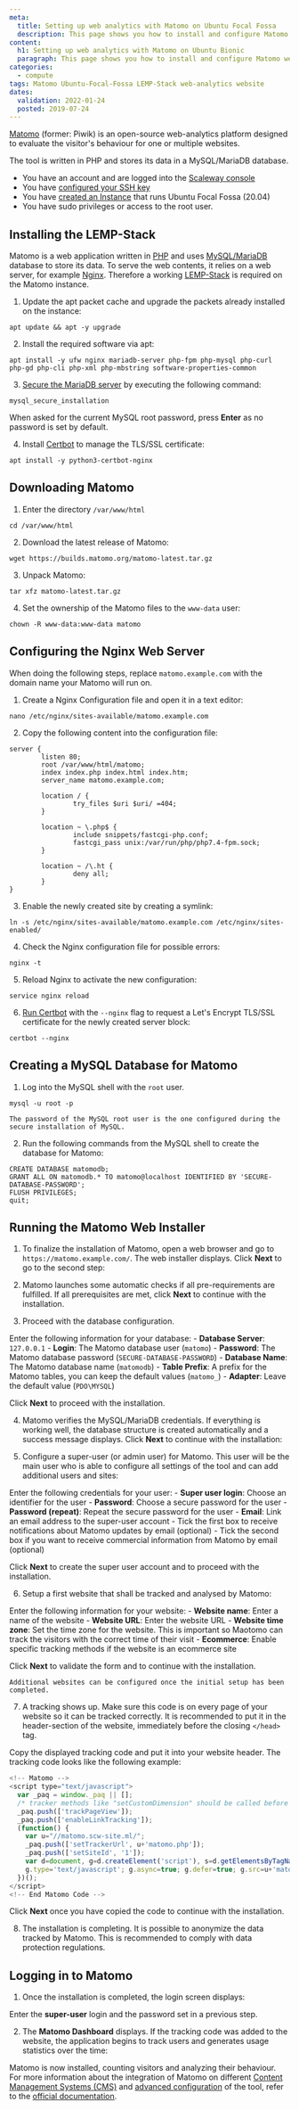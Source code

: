 ```yaml
---
meta:
  title: Setting up web analytics with Matomo on Ubuntu Focal Fossa
  description: This page shows you how to install and configure Matomo web analytics on Ubuntu Focal Fossa (20.04)
content:
  h1: Setting up web analytics with Matomo on Ubuntu Bionic
  paragraph: This page shows you how to install and configure Matomo web analytics on Ubuntu Focal Fossa (20.04)
categories:
  - compute
tags: Matomo Ubuntu-Focal-Fossa LEMP-Stack web-analytics website
dates:
  validation: 2022-01-24
  posted: 2019-07-24
---
```



[Matomo](https://matomo.org/) (former: Piwik) is an open-source web-analytics platform designed to evaluate the visitor's behaviour for one or multiple websites.

The tool is written in PHP and stores its data in a MySQL/MariaDB database.

<Message type="requirement">

  - You have an account and are logged into the [Scaleway console](https://console.scaleway.com)
  - You have [configured your SSH key](/console/my-project/how-to/create-ssh-key)
-  You have [created an Instance](/compute/instances/how-to/create-an-instance) that runs Ubuntu Focal Fossa (20.04)
  - You have sudo privileges or access to the root user.

</Message>


## Installing the LEMP-Stack

Matomo is a web application written in [PHP](https://php.net/) and uses [MySQL/MariaDB](https://mariadb.org/) database to store its data. To serve the web contents, it relies on a web server, for example [Nginx](http://nginx.org/). Therefore a working [LEMP-Stack](/tutorials/installation-lemp-ubuntu-bionic) is required on the Matomo instance.

1. Update the apt packet cache and upgrade the packets already installed on the instance:

  ```
  apt update && apt -y upgrade
  ```

2. Install the required software via apt:

  ```
  apt install -y ufw nginx mariadb-server php-fpm php-mysql php-curl php-gd php-cli php-xml php-mbstring software-properties-common
  ```

3. [Secure the MariaDB server](https://www.scaleway.com/en/docs/tutorials/mariadb-ubuntu-bionic/#securing-mariadb) by executing the following command:

  ```
  mysql_secure_installation
  ```

  When asked for the current MySQL root password, press **Enter** as no password is set by default.

4. Install [Certbot](https://certbot.eff.org/) to manage the TLS/SSL certificate:

  ```
  apt install -y python3-certbot-nginx
  ```

## Downloading Matomo

1. Enter the directory `/var/www/html`

  ```
  cd /var/www/html
  ```

2. Download the latest release of Matomo:

  ```
  wget https://builds.matomo.org/matomo-latest.tar.gz
  ```

3. Unpack Matomo:

  ```
  tar xfz matomo-latest.tar.gz
  ```

4. Set the ownership of the Matomo files to the `www-data` user:

  ```
  chown -R www-data:www-data matomo
  ```

## Configuring the Nginx Web Server  
  
<Message type="note">

  When doing the following steps, replace `matomo.example.com` with the domain name your Matomo will run on.

</Message>

1. Create a Nginx Configuration file and open it in a text editor:

  ```
  nano /etc/nginx/sites-available/matomo.example.com
  ```

2. Copy the following content into the configuration file:

  ```
  server {
          listen 80;
          root /var/www/html/matomo;
          index index.php index.html index.htm;
          server_name matomo.example.com;

          location / {
                  try_files $uri $uri/ =404;
          }

          location ~ \.php$ {
                  include snippets/fastcgi-php.conf;
                  fastcgi_pass unix:/var/run/php/php7.4-fpm.sock;
          }

          location ~ /\.ht {
                  deny all;
          }
  }
  ```

3. Enable the newly created site by creating a symlink:

  ```
  ln -s /etc/nginx/sites-available/matomo.example.com /etc/nginx/sites-enabled/
  ```

4. Check the Nginx configuration file for possible errors:

  ```
  nginx -t
  ```

5. Reload Nginx to activate the new configuration:

  ```
  service nginx reload
  ```

6. [Run Certbot](/tutorials/installation-lemp-ubuntu-bionic#configuring-ssl-with-let's-encrypt) with the `--nginx` flag to request a Let's Encrypt TLS/SSL certificate for the newly created server block:

  ```
  certbot --nginx
  ```

## Creating a MySQL Database for Matomo

1. Log into the MySQL shell with the `root` user.

  ```
  mysql -u root -p
  ```

  <Message type="important">

    The password of the MySQL root user is the one configured during the secure installation of MySQL.

  </Message>

2. Run the following commands from the MySQL shell to create the database for Matomo:

  ```
  CREATE DATABASE matomodb;
  GRANT ALL ON matomodb.* TO matomo@localhost IDENTIFIED BY 'SECURE-DATABASE-PASSWORD';
  FLUSH PRIVILEGES;
  quit;
  ```

## Running the Matomo Web Installer

1. To finalize the installation of Matomo, open a web browser and go to `https://matomo.example.com/`. The web installer displays. Click **Next** to go to the second step:

  <Lightbox src="scaleway-matomo-setup1.png" alt="" />

2. Matomo launches some automatic checks if all pre-requirements are fulfilled. If all prerequisites are met, click **Next** to continue with the installation.

3. Proceed with the database configuration.

  Enter the following information for your database:
    - **Database Server**: `127.0.0.1`
    - **Login**: The Matomo database user (`matomo`)
    - **Password**: The Matomo database password (`SECURE-DATABASE-PASSWORD`)
    - **Database Name**: The Matomo database name (`matomodb`)
    - **Table Prefix**: A prefix for the Matomo tables, you can keep the default values (`matomo_`)
    - **Adapter**: Leave the default value (`PDO\MYSQL`)

  Click **Next** to proceed with the installation.

4. Matomo verifies the MySQL/MariaDB credentials. If everything is working well, the database structure is created automatically and a success message displays. Click **Next** to continue with the installation:

  <Lightbox src="scaleway-matomo-setup2.png" alt="" />

5. Configure a super-user (or admin user) for Matomo. This user will be the main user who is able to configure all settings of the tool and can add additional users and sites:

  Enter the following credentials for your user:
    - **Super user login**: Choose an identifier for the user
    - **Password**: Choose a secure password for the user
    - **Password (repeat)**: Repeat the secure password for the user
    - **Email**: Link an email address to the super-user account
    - Tick the first box to receive notifications about Matomo updates by email (optional)
    - Tick the second box if you want to receive commercial information from Matomo by email (optional)

  Click **Next** to create the super user account and to proceed with the installation.

6. Setup a first website that shall be tracked and analysed by Matomo:

  Enter the following information for your website:
    - **Website name**: Enter a name of the website
    - **Website URL**: Enter the website URL
    - **Website time zone**: Set the time zone for the website. This is important so Maotomo can track the visitors with the correct time of their visit
    - **Ecommerce**: Enable specific tracking methods if the website is an ecommerce site

  Click **Next** to validate the form and to continue with the installation.

  <Message type="important">

    Additional websites can be configured once the initial setup has been completed.

  </Message>

7. A tracking shows up. Make sure this code is on every page of your website so it can be tracked correctly. It is recommended to put it in the header-section of the website, immediately before the closing `</head>` tag.

  Copy the displayed tracking code and put it into your website header. The tracking code looks like the following example:

  ```js
  <!-- Matomo -->
  <script type="text/javascript">
    var _paq = window._paq || [];
    /* tracker methods like "setCustomDimension" should be called before "trackPageView" */
    _paq.push(['trackPageView']);
    _paq.push(['enableLinkTracking']);
    (function() {
      var u="//matomo.scw-site.ml/";
      _paq.push(['setTrackerUrl', u+'matomo.php']);
      _paq.push(['setSiteId', '1']);
      var d=document, g=d.createElement('script'), s=d.getElementsByTagName('script')[0];
      g.type='text/javascript'; g.async=true; g.defer=true; g.src=u+'matomo.js'; s.parentNode.insertBefore(g,s);
    })();
  </script>
  <!-- End Matomo Code -->
  ```

  Click **Next** once you have copied the code to continue with the installation.

8. The installation is completing. It is possible to anonymize the data tracked by Matomo. This is recommended to comply with data protection regulations.

## Logging in to Matomo

1. Once the installation is completed, the login screen displays:

  <Lightbox src="scaleway-matomo-login.png" alt="" />

  Enter the **super-user** login and the password set in a previous step.

2. The **Matomo Dashboard** displays. If the tracking code was added to the website, the application begins to track users and generates usage statistics over the time:

  <Lightbox src="scaleway-matomo-dashboard.png" alt="" />

Matomo is now installed, counting visitors and analyzing their behaviour. For more information about the integration of Matomo on different [Content Management Systems (CMS)](https://matomo.org/docs/integration/) and [advanced configuration](https://matomo.org/docs/include-piwik-in-your-project/) of the tool, refer to the [official documentation](https://matomo.org/docs/#configuration).
